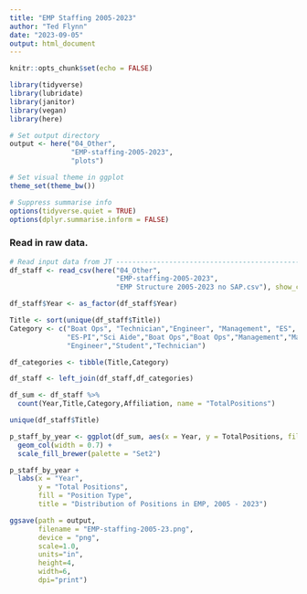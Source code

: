 ```yaml
---
title: "EMP Staffing 2005-2023"
author: "Ted Flynn"
date: "2023-09-05"
output: html_document
---
```


```r
knitr::opts_chunk$set(echo = FALSE)

library(tidyverse)
library(lubridate)
library(janitor)
library(vegan)
library(here)

# Set output directory 
output <- here("04_Other",
               "EMP-staffing-2005-2023",
               "plots")

# Set visual theme in ggplot
theme_set(theme_bw())

# Suppress summarise info
options(tidyverse.quiet = TRUE)
options(dplyr.summarise.inform = FALSE)
```

### Read in raw data. 

```r
# Read input data from JT ------------------------------------------------------
df_staff <- read_csv(here("04_Other",
                          "EMP-staffing-2005-2023", 
                          "EMP Structure 2005-2023 no SAP.csv"), show_col_types = FALSE)

df_staff$Year <- as_factor(df_staff$Year)

Title <- sort(unique(df_staff$Title))
Category <- c("Boat Ops", "Technician","Engineer", "Management", "ES",
              "ES-PI","Sci Aide","Boat Ops","Boat Ops","Management","Management",
              "Engineer","Student","Technician")

df_categories <- tibble(Title,Category)

df_staff <- left_join(df_staff,df_categories)

```

```r

df_sum <- df_staff %>% 
  count(Year,Title,Category,Affiliation, name = "TotalPositions")

unique(df_staff$Title)

```




```r

p_staff_by_year <- ggplot(df_sum, aes(x = Year, y = TotalPositions, fill = Category)) +
  geom_col(width = 0.7) +
  scale_fill_brewer(palette = "Set2")

p_staff_by_year +
  labs(x = "Year",
       y = "Total Positions",
       fill = "Position Type",
       title = "Distribution of Positions in EMP, 2005 - 2023")

ggsave(path = output,
       filename = "EMP-staffing-2005-23.png", 
       device = "png",
       scale=1.0, 
       units="in",
       height=4,
       width=6, 
       dpi="print")

```

